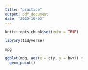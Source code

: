 ```yaml
---
title: "practice"
output: pdf_document
date: "2025-10-03"
---
```


```r
knitr::opts_chunk$set(echo = TRUE)
```

```r
library(tidyverse)
```

```r
mpg
```


```r
ggplot(mpg, aes(x = cty, y = hwy)) +
  geom_point()
```

